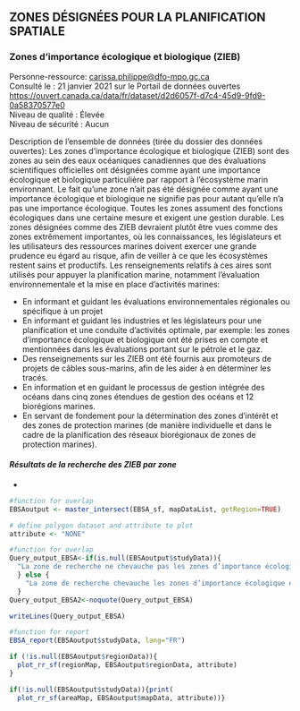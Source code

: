 ## **ZONES DÉSIGNÉES POUR LA PLANIFICATION SPATIALE**  

### **Zones d’importance écologique et biologique (ZIEB)**  
Personne-ressource: <carissa.philippe@dfo-mpo.gc.ca>  
Consulté le : 21 janvier 2021 sur le Portail de données ouvertes
<https://ouvert.canada.ca/data/fr/dataset/d2d6057f-d7c4-45d9-9fd9-0a58370577e0>  
Niveau de qualité : Élevée  
Niveau de sécurité : Aucun  

Description de l’ensemble de données (tirée du dossier des données ouvertes): Les zones d'importance écologique et biologique (ZIEB) sont des zones au sein des eaux océaniques canadiennes que des évaluations scientifiques officielles ont désignées comme ayant une importance écologique et biologique particulière par rapport à l'écosystème marin environnant. Le fait qu'une zone n'ait pas été désignée comme ayant une importance écologique et biologique ne signifie pas pour autant qu'elle n'a pas une importance écologique. Toutes les zones assument des fonctions écologiques dans une certaine mesure et exigent une gestion durable. Les zones désignées comme des ZIEB devraient plutôt être vues comme des zones extrêmement importantes, où les connaissances, les législateurs et les utilisateurs des ressources marines doivent exercer une grande prudence eu égard au risque, afin de veiller à ce que les écosystèmes restent sains et productifs. Les renseignements relatifs à ces aires sont utilisés pour appuyer la planification marine, notamment l'évaluation environnementale et la mise en place d'activités marines:

- En informant et guidant les évaluations environnementales régionales ou spécifique à un projet
- En informant et guidant les industries et les législateurs pour une planification et une conduite d'activités optimale, par exemple: les zones d'importance écologique et biologique ont été prises en compte et mentionnées dans les évaluations portant sur le pétrole et le gaz.
- Des renseignements sur les ZIEB ont été fournis aux promoteurs de projets de câbles sous-marins, afin de les aider à en déterminer les tracés.
- En information et en guidant le processus de gestion intégrée des océans dans cinq zones étendues de gestion des océans et 12 biorégions marines.
- En servant de fondement pour la détermination des zones d'intérêt et des zones de protection marines (de manière individuelle et dans le cadre de la planification des réseaux biorégionaux de zones de protection marines).

#### ***Résultats de la recherche des ZIEB par zone***  

*
```r
#function for overlap
EBSAoutput <- master_intersect(EBSA_sf, mapDataList, getRegion=TRUE)

# define polygon dataset and attribute to plot
attribute <- "NONE"
```

```r
#function for overlap
Query_output_EBSA<-if(is.null(EBSAoutput$studyData)){
  "La zone de recherche ne chevauche pas les zones d’importance écologique et biologique (ZIEB)."
  } else {
    "La zone de recherche chevauche les zones d’importance écologique et biologique (ZIEB)."
  }
Query_output_EBSA2<-noquote(Query_output_EBSA)

writeLines(Query_output_EBSA)

```

```r
#function for report
EBSA_report(EBSAoutput$studyData, lang="FR")
```


```r
if (!is.null(EBSAoutput$regionData)){
  plot_rr_sf(regionMap, EBSAoutput$regionData, attribute)
}
```

```r
if(!is.null(EBSAoutput$studyData)){print(
  plot_rr_sf(areaMap, EBSAoutput$mapData, attribute))}
```

